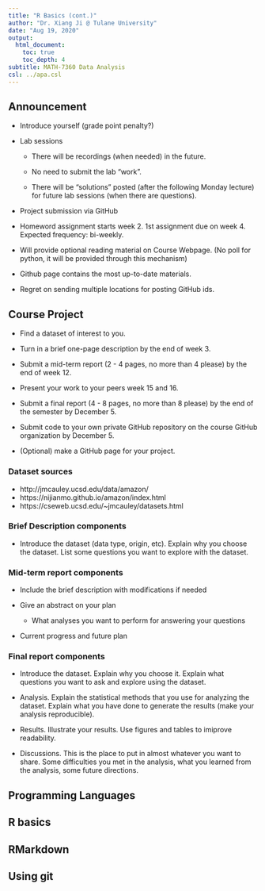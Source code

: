 ```yaml
---
title: "R Basics (cont.)"
author: "Dr. Xiang Ji @ Tulane University"
date: "Aug 19, 2020"
output:
  html_document:
    toc: true
    toc_depth: 4  
subtitle: MATH-7360 Data Analysis
csl: ../apa.csl
---
```


## Announcement

- Introduce yourself (grade point penalty?)

- Lab sessions

  - There will be recordings (when needed) in the future.
  
  - No need to submit the lab "work".
  
  - There will be "solutions" posted (after the following Monday lecture) for future lab sessions (when there are questions).

- Project submission via GitHub

- Homeword assignment starts week 2.  1st assignment due on week 4.  Expected frequency: bi-weekly.

- Will provide optional reading material on Course Webpage.  (No poll for python, it will be provided through this mechanism)

- Github page contains the most up-to-date materials.

- Regret on sending multiple locations for posting GitHub ids.

## Course Project

  - Find a dataset of interest to you.
  
  - Turn in a brief one-page description by the end of week 3.
  
  - Submit a mid-term report (2 - 4 pages, no more than 4 please) by the end of week 12.
  
  - Present your work to your peers week 15 and 16.
  
  - Submit a final report (4 - 8 pages, no more than 8 please) by the end of the semester by December 5.
  
  - Submit code to your own private GitHub repository on the course GitHub organization by December 5.
  
  - (Optional) make a GitHub page for your project.
  
### Dataset sources
  - http://jmcauley.ucsd.edu/data/amazon/
  - https://nijianmo.github.io/amazon/index.html
  - https://cseweb.ucsd.edu/~jmcauley/datasets.html
  
### Brief Description components

  - Introduce the dataset (data type, origin, etc).  Explain why you choose the dataset.  List some questions you want to explore with the dataset.
  
### Mid-term report components

  - Include the brief description with modifications if needed
  
  - Give an abstract on your plan
    
    - What analyses you want to perform for answering your questions

  - Current progress and future plan
  

### Final report components

  - Introduce the dataset.  Explain why you choose it.  Explain what questions you want to ask and explore using the dataset.
  
  - Analysis.  Explain the statistical methods that you use for analyzing the dataset.  Explain what you have done to generate the results (make your analysis reproducible).
  
  - Results.  Illustrate your results.  Use figures and tables to imiprove readability.
  
  - Discussions.  This is the place to put in almost whatever you want to share.  Some difficulties you met in the analysis, what you learned from the analysis, some future directions.


## Programming Languages

## R basics

## RMarkdown

## Using git
